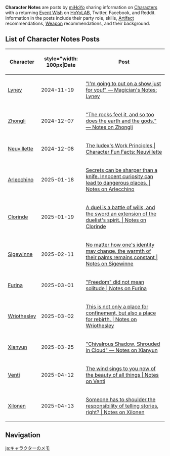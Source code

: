 {{Terminology Infobox
|type  = Genshin Impact
}}
'''Character Notes''' are posts by [[miHoYo]] sharing information on [[Character]]s with a returning [[Event Wish]] on [[HoYoLAB]], Twitter, Facebook, and Reddit. Information in the posts include their party role, skills, [[Artifact]] recommendations, [[Weapon]] recommendations, and their background.

==List of Character Notes Posts==
{|class="article-table alternating-colors-table sortable"
!Character
!style="width: 100px|Date
!Post
|-
|[[Lyney]]
|2024-11-19
|[https://www.hoyolab.com/article/35052413 "I'm going to put on a show just for you!" — Magician's Notes: Lyney]
|-
|[[Zhongli]]
|2024-12-07
|[https://www.hoyolab.com/article/35434697 "The rocks feel it, and so too does the earth and the gods." — Notes on Zhongli]
|-
|[[Neuvillette]]
|2024-12-08
|[https://www.hoyolab.com/article/35456202 The Iudex's Work Principles <nowiki>|</nowiki> Character Fun Facts: Neuvillette]
|-
|[[Arlecchino]]
|2025-01-18
|[https://www.hoyolab.com/article/36428105 Secrets can be sharper than a knife. Innocent curiosity can lead to dangerous places. <nowiki>|</nowiki> Notes on Arlecchino]
|-
|[[Clorinde]]
|2025-01-19
|[https://www.hoyolab.com/article/36449589 A duel is a battle of wills, and the sword an extension of the duelist's spirit. <nowiki>|</nowiki> Notes on Clorinde]
|-
|[[Sigewinne]]
|2025-02-11
|[https://www.hoyolab.com/article/36989483 No matter how one's identity may change, the warmth of their palms remains constant <nowiki>|</nowiki> Notes on Sigewinne]
|-
|[[Furina]]
|2025-03-01
|[https://www.hoyolab.com/article/37356236 "Freedom" did not mean solitude <nowiki>|</nowiki> Notes on Furina]
|-
|[[Wriothesley]]
|2025-03-02
|[https://www.hoyolab.com/article/37377587 This is not only a place for confinement, but also a place for rebirth. <nowiki>|</nowiki> Notes on Wriothesley]
|-
|[[Xianyun]]
|2025-03-25
|[https://www.hoyolab.com/article/37829685 "Chivalrous Shadow, Shrouded in Cloud" — Notes on Xianyun]
|-
|[[Venti]]
|2025-04-12
|[https://www.hoyolab.com/article/38189904 The wind sings to you now of the beauty of all things <nowiki>|</nowiki> Notes on Venti]
|-
|[[Xilonen]]
|2025-04-13
|[https://www.hoyolab.com/article/38209127 Someone has to shoulder the responsibility of telling stories, right? <nowiki>|</nowiki> Notes on Xilonen]
|}

==Navigation==
{{Lore Navbox|Media}}

[[ja:キャラクターのメモ]]